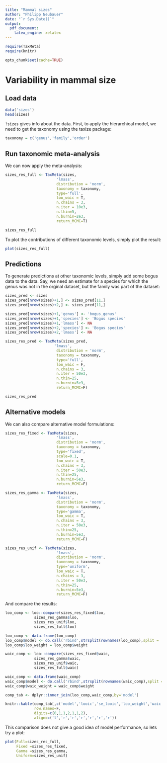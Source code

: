 ```yaml
---
title: "Mammal sizes"
author: "Philipp Neubauer"
date: "`r Sys.Date()`"
output: 
  pdf_document: 
    latex_engine: xelatex
---
```

```r
require(TaxMeta)
require(knitr)

opts_chunk$set(cache=TRUE)

```



# Variability in mammal size
## Load data
```r
data('sizes')
head(sizes)
```  

```?sizes``` gives info about the data. First, to apply the hierarchical model, we need to get the taxonomy using the taxize package:

```r

taxonomy = c('genus','family','order')

```

## Run taxonomic meta-analysis
We can now apply the meta-analysis:

```r

sizes_res_full <- TaxMeta(sizes,
                       'lmass',
                       distribution = 'norm',
                       taxonomy = taxonomy,
                       type='full',
                       loo_waic = T,
                       n.chains = 3,
                       n.iter = 10e3,
                       n.thin=5,
                       n.burnin=2e3,
                       return_MCMC=T)

sizes_res_full
```

To plot the contributions of different taxonomic levels, simply plot the result:

```r

plot(sizes_res_full)

```

## Predictions
To generate predictions at other taxonomic levels, simply add some bogus data to the data. Say, we need an estimate for a species for which the genus was not in the orginal dataset, but the family was part of the dataset:

```r

sizes_pred <- sizes
sizes_pred[nrow(sizes)+1,] <- sizes_pred[11,]
sizes_pred[nrow(sizes)+2,] <- sizes_pred[11,]

sizes_pred[nrow(sizes)+1,'genus'] <- 'bogus_genus'
sizes_pred[nrow(sizes)+1,'species'] <- 'Bogus species'
sizes_pred[nrow(sizes)+1,'lmass'] <- NA
sizes_pred[nrow(sizes)+2,'species'] <- 'Bogus species'
sizes_pred[nrow(sizes)+2,'lmass'] <- NA

sizes_res_pred <- TaxMeta(sizes_pred,
                      'lmass',
                       distribution = 'norm',
                       taxonomy = taxonomy,
                       type='full',
                       loo_waic = F,
                       n.chains = 3,
                       n.iter = 50e3,
                       n.thin=25,
                       n.burnin=5e3,
                       return_MCMC=F)

sizes_res_pred

```
## Alternative models
We can also compare alternative model formulations:

```r

sizes_res_fixed <- TaxMeta(sizes,
                       'lmass',
                       distribution = 'norm',
                       taxonomy = taxonomy,
                       type='fixed',
                       scale=0.1,
                       loo_waic = T,
                       n.chains = 3,
                       n.iter = 50e3,
                       n.thin=25,
                       n.burnin=5e3,
                       return_MCMC=F)

sizes_res_gamma <- TaxMeta(sizes,
                       'lmass',
                       distribution = 'norm',
                       taxonomy = taxonomy,
                       type='gamma',
                       loo_waic = T,
                       n.chains = 3,
                       n.iter = 50e3,
                       n.thin=25,
                       n.burnin=5e3,
                       return_MCMC=F)

sizes_res_unif <- TaxMeta(sizes,
                       'lmass',
                       distribution = 'norm',
                       taxonomy = taxonomy,
                       type='uniform',
                       loo_waic = T,
                       n.chains = 3,
                       n.iter = 50e3,
                       n.thin=25,
                       n.burnin=5e3,
                       return_MCMC=F)

```

And compare the results:

```r

loo_comp <- loo::compare(sizes_res_fixed$loo,
             sizes_res_gamma$loo,
             sizes_res_unif$loo,
             sizes_res_full$loo)

loo_comp <- data.frame(loo_comp)
loo_comp$model <- do.call('rbind',strsplit(rownames(loo_comp),split = '\\$'))[,1]
loo_comp$loo_weight = loo_comp$weight

waic_comp <- loo::compare(sizes_res_fixed$waic,
             sizes_res_gamma$waic,
             sizes_res_unif$waic,
             sizes_res_full$waic)

waic_comp <- data.frame(waic_comp)
waic_comp$model <- do.call('rbind',strsplit(rownames(waic_comp),split = '\\$'))[,1]
waic_comp$waic_weight = waic_comp$weight

comp_tab <- dplyr::inner_join(loo_comp,waic_comp,by='model')

knitr::kable(comp_tab[,c('model','looic','se_looic','loo_weight','waic','se_waic','waic_weight')],
             row.names=F,
             digits=c(0,1,1,2,1,1,2),
             align=c('l','r','r','r','r','r','r'))

```

This comparison does not give a good idea of model performance, so lets try a plot:

```r

plot(Full=sizes_res_full, 
     Fixed =sizes_res_fixed, 
     Gamma =sizes_res_gamma,
     Uniform=sizes_res_unif)

```
  
